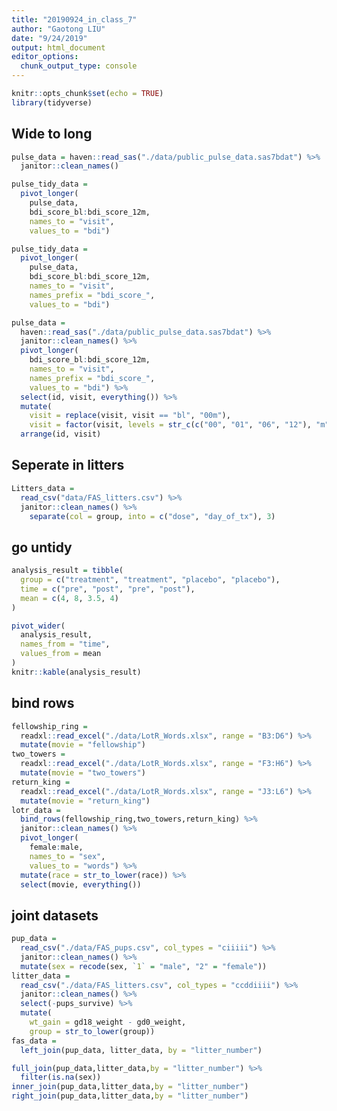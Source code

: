 ```yaml
---
title: "20190924_in_class_7"
author: "Gaotong LIU"
date: "9/24/2019"
output: html_document
editor_options: 
  chunk_output_type: console
---
```


```r
knitr::opts_chunk$set(echo = TRUE)
library(tidyverse)
```

## Wide to long
```r
pulse_data = haven::read_sas("./data/public_pulse_data.sas7bdat") %>%
  janitor::clean_names()

pulse_tidy_data =
  pivot_longer(
    pulse_data,
    bdi_score_bl:bdi_score_12m,
    names_to = "visit",
    values_to = "bdi")

pulse_tidy_data =
  pivot_longer(
    pulse_data,
    bdi_score_bl:bdi_score_12m,
    names_to = "visit",
    names_prefix = "bdi_score_",
    values_to = "bdi")

pulse_data =
  haven::read_sas("./data/public_pulse_data.sas7bdat") %>%
  janitor::clean_names() %>%
  pivot_longer(
    bdi_score_bl:bdi_score_12m,
    names_to = "visit",
    names_prefix = "bdi_score_",
    values_to = "bdi") %>%
  select(id, visit, everything()) %>%
  mutate(
    visit = replace(visit, visit == "bl", "00m"),
    visit = factor(visit, levels = str_c(c("00", "01", "06", "12"), "m"))) %>%
  arrange(id, visit)

```

## Seperate in litters

```r
Litters_data = 
  read_csv("data/FAS_litters.csv") %>%
  janitor::clean_names() %>%
    separate(col = group, into = c("dose", "day_of_tx"), 3)

```

## go untidy

```r
analysis_result = tibble(
  group = c("treatment", "treatment", "placebo", "placebo"),
  time = c("pre", "post", "pre", "post"),
  mean = c(4, 8, 3.5, 4)
)

pivot_wider(
  analysis_result,
  names_from = "time",
  values_from = mean
)
knitr::kable(analysis_result)
```

## bind rows
```r
fellowship_ring = 
  readxl::read_excel("./data/LotR_Words.xlsx", range = "B3:D6") %>% 
  mutate(movie = "fellowship")
two_towers =
  readxl::read_excel("./data/LotR_Words.xlsx", range = "F3:H6") %>%
  mutate(movie = "two_towers")
return_king =
  readxl::read_excel("./data/LotR_Words.xlsx", range = "J3:L6") %>%
  mutate(movie = "return_king")
lotr_data = 
  bind_rows(fellowship_ring,two_towers,return_king) %>% 
  janitor::clean_names() %>%
  pivot_longer(
    female:male,
    names_to = "sex",
    values_to = "words") %>%
  mutate(race = str_to_lower(race)) %>%
  select(movie, everything())

```

## joint datasets
```r
pup_data =
  read_csv("./data/FAS_pups.csv", col_types = "ciiiii") %>%
  janitor::clean_names() %>%
  mutate(sex = recode(sex, `1` = "male", "2" = "female"))
litter_data =
  read_csv("./data/FAS_litters.csv", col_types = "ccddiiii") %>%
  janitor::clean_names() %>%
  select(-pups_survive) %>%
  mutate(
    wt_gain = gd18_weight - gd0_weight,
    group = str_to_lower(group))
fas_data =
  left_join(pup_data, litter_data, by = "litter_number")

full_join(pup_data,litter_data,by = "litter_number") %>% 
  filter(is.na(sex))
inner_join(pup_data,litter_data,by = "litter_number")
right_join(pup_data,litter_data,by = "litter_number")
```


































